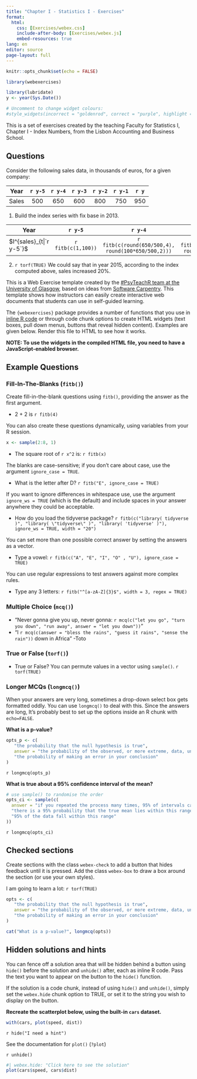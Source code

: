 ```yaml
---
title: "Chapter I - Statistics I - Exercises"
format: 
  html:
    css: [Exercises/webex.css]
    include-after-body: [Exercises/webex.js]
    embed-resources: true
lang: en
editor: source
page-layout: full
---
```


```r
knitr::opts_chunk$set(echo = FALSE)

library(webexercises)
```

```r
library(lubridate)
y <- year(Sys.Date())
```

```r
# Uncomment to change widget colours:
#style_widgets(incorrect = "goldenrod", correct = "purple", highlight = "firebrick")
```

This is a set of exercises created by the teaching Faculty for Statistics I, Chapter I - Index Numbers, from the Lisbon Accounting and Business School.

## Questions

::: {.webex-check .webex-box}

Consider the following sales data, in thousands of euros, for a given company:

::: {.table}
| Year | `r y-5` | `r y-4` | `r y-3` | `r y-2` | `r y-1` | `r y` |
| ---  | :---:   | :---:   | :---:   | :---:   | :---:   | :---: |
|Sales | 500 | 650 | 600 | 800 | 750 | 950 |
:::

1. Build the index series with fix base in 2013.

| Year | `r y-5` | `r y-4` | `r y-3` | `r y-2` | `r y-1` | `r y` |
| ---  | :---:   | :---:   | :---:   | :---:   | :---:   | :---: |
|$I^{sales}_{t|`r y-5`}$ | `r fitb(c(1,100))` | `r fitb(c(round(650/500,4), round(100*650/500,2)))` | `r fitb(c(round(600/500,4), round(100*600/500,2)))` | `r fitb(c(round(800/500,4), round(100*800/500,2)))` | `r fitb(c(round(750/500,4), round(100*750/500,2)))` | `r fitb(c(round(950/500,4), round(100*950/500,2)))` |

2. `r torf(TRUE)` We could say that in year 2015, according to the index computed above, sales increased 20%.

:::




This is a Web Exercise template created by the [#PsyTeachR team at the University of Glasgow](https://psyteachr.github.io), based on ideas from [Software Carpentry](https://software-carpentry.org/lessons/). This template shows how instructors can easily create interactive web documents that students can use in self-guided learning.

The `{webexercises}` package provides a number of functions that you use in [inline R code](https://github.com/rstudio/cheatsheets/raw/main/rmarkdown.pdf) or through code chunk options to create HTML widgets (text boxes, pull down menus, buttons that reveal hidden content). Examples are given below. Render this file to HTML to see how it works.

**NOTE: To use the widgets in the compiled HTML file, you need to have a JavaScript-enabled browser.**

## Example Questions

### Fill-In-The-Blanks (`fitb()`)

Create fill-in-the-blank questions using `fitb()`, providing the answer as the first argument.

- 2 + 2 is `r fitb(4)`

You can also create these questions dynamically, using variables from your R session.

```r
x <- sample(2:8, 1)
```

- The square root of `r x^2` is: `r fitb(x)`

The blanks are case-sensitive; if you don't care about case, use the argument `ignore_case = TRUE`.

- What is the letter after D? `r fitb("E", ignore_case = TRUE)`

If you want to ignore differences in whitespace use, use the argument `ignore_ws = TRUE` (which is the default) and include spaces in your answer anywhere they could be acceptable.

- How do you load the tidyverse package? `r fitb(c("library( tidyverse )", "library( \"tidyverse\" )", "library( 'tidyverse' )"), ignore_ws = TRUE, width = "20")`

You can set more than one possible correct answer by setting the answers as a vector.

- Type a vowel: `r fitb(c("A", "E", "I", "O" , "U"), ignore_case = TRUE)`

You can use regular expressions to test answers against more complex rules.

- Type any 3 letters: `r fitb("^[a-zA-Z]{3}$", width = 3, regex = TRUE)`

### Multiple Choice (`mcq()`)

- "Never gonna give you up, never gonna: `r mcq(c("let you go", "turn you down", "run away", answer = "let you down"))`"
- "I `r mcq(c(answer = "bless the rains", "guess it rains", "sense the rain"))` down in Africa" -Toto

### True or False (`torf()`)

- True or False? You can permute values in a vector using `sample()`. `r torf(TRUE)`

### Longer MCQs (`longmcq()`)

When your answers are very long, sometimes a drop-down select box gets formatted oddly. You can use `longmcq()` to deal with this. Since the answers are long, It's probably best to set up the options inside an R chunk with `echo=FALSE`. 

**What is a p-value?**

```r
opts_p <- c(
   "the probability that the null hypothesis is true",
   answer = "the probability of the observed, or more extreme, data, under the assumption that the null-hypothesis is true",
   "the probability of making an error in your conclusion"
)
```

`r longmcq(opts_p)`

**What is true about a 95% confidence interval of the mean?**

```r
# use sample() to randomise the order
opts_ci <- sample(c(
  answer = "if you repeated the process many times, 95% of intervals calculated in this way contain the true mean",
  "there is a 95% probability that the true mean lies within this range",
  "95% of the data fall within this range"
))
```

`r longmcq(opts_ci)`

## Checked sections

Create sections with the class `webex-check` to add a button that hides feedback until it is pressed. Add the class `webex-box` to draw a box around the section (or use your own styles).

::: {.webex-check .webex-box}

I am going to learn a lot: `r torf(TRUE)`

```r
opts <- c(
   "the probability that the null hypothesis is true",
   answer = "the probability of the observed, or more extreme, data, under the assumption that the null-hypothesis is true",
   "the probability of making an error in your conclusion"
)

cat("What is a p-value?", longmcq(opts))
```

:::



## Hidden solutions and hints

You can fence off a solution area that will be hidden behind a button using `hide()` before the solution and `unhide()` after, each as inline R code.  Pass the text you want to appear on the button to the `hide()` function.

If the solution is a code chunk, instead of using `hide()` and `unhide()`, simply set the `webex.hide` chunk option to TRUE, or set it to the string you wish to display on the button.

**Recreate the scatterplot below, using the built-in `cars` dataset.**

```r
with(cars, plot(speed, dist))
```


`r hide("I need a hint")`

See the documentation for `plot()` (`?plot`)

`r unhide()`

<!-- note: you could also just set webex.hide to TRUE -->

```r
#| webex.hide: "Click here to see the solution"
plot(cars$speed, cars$dist)
```
